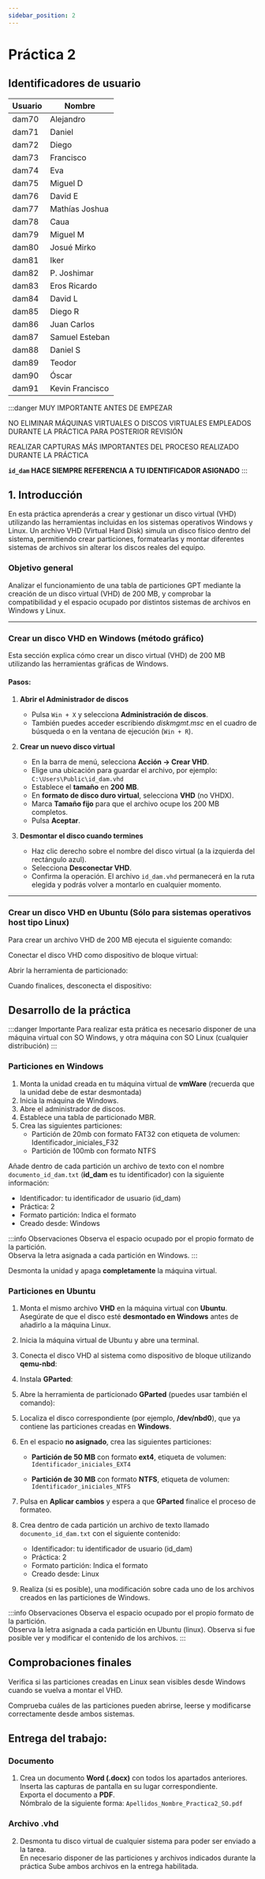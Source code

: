 ```yaml
---
sidebar_position: 2
---
```




# Práctica 2

## Identificadores de usuario
| Usuario | Nombre |
|----------|---------|
| dam70 | Alejandro |
| dam71 | Daniel |
| dam72 | Diego |
| dam73 | Francisco |
| dam74 | Eva |
| dam75 | Miguel D |
| dam76 | David E |
| dam77 | Mathías Joshua |
| dam78 | Caua |
| dam79 | Miguel M |
| dam80 | Josué Mirko |
| dam81 | Iker |
| dam82 | P. Joshimar |
| dam83 | Eros Ricardo |
| dam84 | David L |
| dam85 | Diego R |
| dam86 | Juan Carlos |
| dam87 | Samuel Esteban |
| dam88 | Daniel S |
| dam89 | Teodor |
| dam90 | Óscar |
| dam91 | Kevin Francisco |


:::danger MUY IMPORTANTE ANTES DE EMPEZAR
   

NO ELIMINAR MÁQUINAS VIRTUALES O DISCOS VIRTUALES EMPLEADOS DURANTE LA PRÁCTICA PARA POSTERIOR REVISIÓN   

REALIZAR CAPTURAS MÁS IMPORTANTES DEL PROCESO REALIZADO DURANTE LA PRÁCTICA   

**`id_dam` HACE SIEMPRE REFERENCIA A TU IDENTIFICADOR ASIGNADO**
:::


## 1. Introducción

En esta práctica aprenderás a crear y gestionar un disco virtual (VHD) utilizando las herramientas incluidas en los sistemas operativos Windows y Linux. 
Un archivo VHD (Virtual Hard Disk) simula un disco físico dentro del sistema, 
permitiendo crear particiones, formatearlas y montar diferentes sistemas de archivos sin 
alterar los discos reales del equipo.

### Objetivo general
Analizar el funcionamiento de una tabla de particiones GPT 
mediante la creación de un disco virtual (VHD) de 200 MB, y comprobar la compatibilidad y el espacio ocupado por distintos sistemas de archivos en Windows y Linux.

---


### Crear un disco VHD en Windows (método gráfico)

Esta sección explica cómo crear un disco virtual (VHD) de 200 MB utilizando las herramientas gráficas de Windows. 

#### Pasos:

1. **Abrir el Administrador de discos**
   - Pulsa `Win + X` y selecciona **Administración de discos**.
   - También puedes acceder escribiendo *diskmgmt.msc* en el cuadro de búsqueda o en la ventana de ejecución (`Win + R`).

2. **Crear un nuevo disco virtual**
   - En la barra de menú, selecciona **Acción → Crear VHD**.
   - Elige una ubicación para guardar el archivo, por ejemplo:  
     `C:\Users\Public\id_dam.vhd`
   - Establece el **tamaño** en **200 MB**.
   - En **formato de disco duro virtual**, selecciona **VHD** (no VHDX).
   - Marca **Tamaño fijo** para que el archivo ocupe los 200 MB completos.
   - Pulsa **Aceptar**.


3. **Desmontar el disco cuando termines**
   - Haz clic derecho sobre el nombre del disco virtual (a la izquierda del rectángulo azul).
   - Selecciona **Desconectar VHD**.
   - Confirma la operación. El archivo `id_dam.vhd` permanecerá en la ruta elegida y podrás volver a montarlo en cualquier momento.

---

### Crear un disco VHD en Ubuntu (Sólo para sistemas operativos **host** tipo Linux)

Para crear un archivo VHD de 200 MB ejecuta el siguiente comando:

<TerminalBox command="qemu-img create -f vpc ~/id_dam.vhd 200M" />

Conectar el disco VHD como dispositivo de bloque virtual:

<TerminalBox command="sudo modprobe nbd max_part=1" />

<TerminalBox command="sudo qemu-nbd --connect=/dev/nbd0 ~/id_dam.vhd" />

Abrir la herramienta de particionado:

<TerminalBox command="sudo gparted /dev/nbd0" />

Cuando finalices, desconecta el dispositivo:

<TerminalBox command="sudo qemu-nbd --disconnect /dev/nbd0" />

## Desarrollo de la práctica
:::danger Importante
Para realizar esta prática es necesario disponer de una máquina virtual con SO Windows, y otra máquina con SO Linux (cualquier distribución)
:::

### Particiones en Windows
1. Monta la unidad creada en tu máquina virtual de **vmWare** (recuerda que la unidad debe de estar desmontada)
2. Inicia la máquina de Windows.
3. Abre el administrador de discos.
4. Establece una tabla de particionado MBR.
5. Crea las siguientes particiones: 
   - Partición de 20mb con formato FAT32 con etiqueta de volumen: Identificador_iniciales_F32
   - Partición de 100mb con formato NTFS

Añade dentro de cada partición un archivo de texto con el nombre `documento_id_dam.txt` (**id_dam** es tu identificador) con la siguiente información:
   - Identificador: tu identificador de usuario (id_dam)
   - Práctica: 2
   - Formato partición: Indica el formato
   - Creado desde: Windows

:::info Observaciones
Observa el espacio ocupado por el propio formato de la partición.   
Observa la letra asignada a cada partición en Windows.
:::

Desmonta la unidad y apaga **completamente** la máquina virtual.


### Particiones en Ubuntu

1. Monta el mismo archivo **VHD** en la máquina virtual con **Ubuntu**.  
   Asegúrate de que el disco esté **desmontado en Windows** antes de añadirlo a la máquina Linux.

2. Inicia la máquina virtual de Ubuntu y abre una terminal.

3. Conecta el disco VHD al sistema como dispositivo de bloque utilizando **qemu-nbd**:


4. Instala **GParted**:
<TerminalBox command="sudo apt install gparted" />

5. Abre la herramienta de particionado **GParted** (puedes usar también el comando):
<TerminalBox command="sudo gparted" />

5. Localiza el disco correspondiente (por ejemplo, **/dev/nbd0**), que ya contiene las particiones creadas en **Windows**.

6. En el espacio **no asignado**, crea las siguientes particiones:

   - **Partición de 50 MB** con formato **ext4**, etiqueta de volumen:  
     `Identificador_iniciales_EXT4`

   - **Partición de 30 MB** con formato **NTFS**, etiqueta de volumen:  
     `Identificador_iniciales_NTFS`

7. Pulsa en **Aplicar cambios** y espera a que **GParted** finalice el proceso de formateo.

8. Crea dentro de cada partición un archivo de texto llamado `documento_id_dam.txt` con el siguiente contenido:
   - Identificador: tu identificador de usuario (id_dam)
   - Práctica: 2
   - Formato partición: Indica el formato
   - Creado desde: Linux

9. Realiza (si es posible), una modificación sobre cada uno de los archivos creados en las particiones de Windows.

:::info Observaciones
Observa el espacio ocupado por el propio formato de la partición.   
Observa la letra asignada a cada partición en Ubuntu (linux).
Observa si fue posible ver y modificar el contenido de los archivos.
:::

## Comprobaciones finales
Verifica si las particiones creadas en Linux sean visibles desde Windows cuando se vuelva a montar el VHD.   

Comprueba cuáles de las particiones pueden abrirse, leerse y modificarse correctamente desde ambos sistemas.

## Entrega del trabajo:
   ### Documento
   1. Crea un documento **Word (.docx)** con todos los apartados anteriores.  
   Inserta las capturas de pantalla en su lugar correspondiente.  
   Exporta el documento a **PDF**.  
   Nómbralo de la siguiente forma: `Apellidos_Nombre_Practica2_SO.pdf`   

   ### Archivo .vhd
   2. Desmonta tu disco virtual de cualquier sistema para poder ser enviado a la tarea.   
   En necesario disponer de las particiones y archivos indicados durante la práctica 
   Sube ambos archivos en la entrega habilitada.  

<EntregaCard
  unidad="UT2 - Sistemas Operativos"
  title="Práctica 2. Particiones desde Linux y Windows"
  description="Necesario subir documento PDF y archivo id_dam.vhd"
  date="24-10-2025"
  time="23:30"
  link="https://aulasciclos2526.castillalamancha.es/mod/assign/view.php?id=642544"
/>